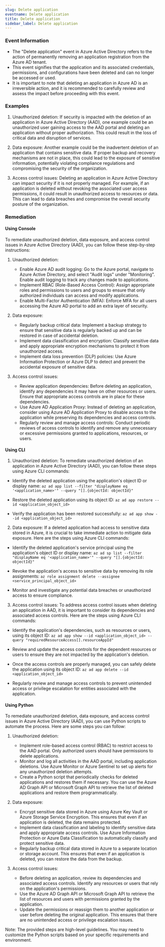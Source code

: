 ```yaml
--- 
slug: Delete application
eventname: Delete application
title: Delete application
sidebar_label: Delete application
---
```

                       
### Event Information

- The "Delete application" event in Azure Active Directory refers to the action of permanently removing an application registration from the Azure AD tenant.
- This event signifies that the application and its associated credentials, permissions, and configurations have been deleted and can no longer be accessed or used.
- It is important to note that deleting an application in Azure AD is an irreversible action, and it is recommended to carefully review and assess the impact before proceeding with this event.


### Examples

1. Unauthorized deletion: If security is impacted with the deletion of an application in Azure Active Directory (AAD), one example could be an unauthorized user gaining access to the AAD portal and deleting an application without proper authorization. This could result in the loss of critical data and disruption of services.

2. Data exposure: Another example could be the inadvertent deletion of an application that contains sensitive data. If proper backup and recovery mechanisms are not in place, this could lead to the exposure of sensitive information, potentially violating compliance regulations and compromising the security of the organization.

3. Access control issues: Deleting an application in Azure Active Directory can impact security if it is not properly managed. For example, if an application is deleted without revoking the associated user access permissions, it could result in unauthorized access to resources or data. This can lead to data breaches and compromise the overall security posture of the organization.

### Remediation

#### Using Console

To remediate unauthorized deletion, data exposure, and access control issues in Azure Active Directory (AAD), you can follow these step-by-step instructions:

1. Unauthorized deletion:
   - Enable Azure AD audit logging: Go to the Azure portal, navigate to Azure Active Directory, and select "Audit logs" under "Monitoring". Enable audit logging to track any changes made to applications.
   - Implement RBAC (Role-Based Access Control): Assign appropriate roles and permissions to users and groups to ensure that only authorized individuals can access and modify applications.
   - Enable Multi-Factor Authentication (MFA): Enforce MFA for all users accessing the Azure AD portal to add an extra layer of security.

2. Data exposure:
   - Regularly backup critical data: Implement a backup strategy to ensure that sensitive data is regularly backed up and can be restored in case of accidental deletion.
   - Implement data classification and encryption: Classify sensitive data and apply appropriate encryption mechanisms to protect it from unauthorized access.
   - Implement data loss prevention (DLP) policies: Use Azure Information Protection or Azure DLP to detect and prevent the accidental exposure of sensitive data.

3. Access control issues:
   - Review application dependencies: Before deleting an application, identify any dependencies it may have on other resources or users. Ensure that appropriate access controls are in place for these dependencies.
   - Use Azure AD Application Proxy: Instead of deleting an application, consider using Azure AD Application Proxy to disable access to the application while preserving its dependencies and access controls.
   - Regularly review and manage access controls: Conduct periodic reviews of access controls to identify and remove any unnecessary or excessive permissions granted to applications, resources, or users.

#### Using CLI

1. Unauthorized deletion: To remediate unauthorized deletion of an application in Azure Active Directory (AAD), you can follow these steps using Azure CLI commands:

- Identify the deleted application using the application's object ID or display name:
  `az ad app list --filter "displayName eq '<application_name>'" --query "[].{objectId: objectId}"`

- Restore the deleted application using its object ID:
  `az ad app restore --id <application_object_id>`

- Verify the application has been restored successfully:
  `az ad app show --id <application_object_id>`

2. Data exposure: If a deleted application had access to sensitive data stored in Azure, it is crucial to take immediate action to mitigate data exposure. Here are the steps using Azure CLI commands:

- Identify the deleted application's service principal using the application's object ID or display name:
  `az ad sp list --filter "displayName eq '<application_name>'" --query "[].{objectId: objectId}"`

- Revoke the application's access to sensitive data by removing its role assignments:
  `az role assignment delete --assignee <service_principal_object_id>`

- Monitor and investigate any potential data breaches or unauthorized access to ensure compliance.

3. Access control issues: To address access control issues when deleting an application in AAD, it is important to consider its dependencies and associated access controls. Here are the steps using Azure CLI commands:

- Identify the application's dependencies, such as resources or users, using its object ID:
  `az ad app show --id <application_object_id> --query "requiredResourceAccess[].resourceAppId"`

- Review and update the access controls for the dependent resources or users to ensure they are not impacted by the application's deletion.

- Once the access controls are properly managed, you can safely delete the application using its object ID:
  `az ad app delete --id <application_object_id>`

- Regularly review and manage access controls to prevent unintended access or privilege escalation for entities associated with the application.

#### Using Python

To remediate unauthorized deletion, data exposure, and access control issues in Azure Active Directory (AAD), you can use Python scripts to automate the process. Here are some steps you can follow:

1. Unauthorized deletion:
   - Implement role-based access control (RBAC) to restrict access to the AAD portal. Only authorized users should have permissions to delete applications.
   - Monitor and log all activities in the AAD portal, including application deletions. Use Azure Monitor or Azure Sentinel to set up alerts for any unauthorized deletion attempts.
   - Create a Python script that periodically checks for deleted applications and restores them if necessary. You can use the Azure AD Graph API or Microsoft Graph API to retrieve the list of deleted applications and restore them programmatically.

2. Data exposure:
   - Encrypt sensitive data stored in Azure using Azure Key Vault or Azure Storage Service Encryption. This ensures that even if an application is deleted, the data remains protected.
   - Implement data classification and labeling to identify sensitive data and apply appropriate access controls. Use Azure Information Protection or Azure Data Classification to automatically classify and protect sensitive data.
   - Regularly backup critical data stored in Azure to a separate location or storage account. This ensures that even if an application is deleted, you can restore the data from the backup.

3. Access control issues:
   - Before deleting an application, review its dependencies and associated access controls. Identify any resources or users that rely on the application's permissions.
   - Use the Azure AD Graph API or Microsoft Graph API to retrieve the list of resources and users with permissions granted by the application.
   - Update the permissions or reassign them to another application or user before deleting the original application. This ensures that there are no unintended access or privilege escalation issues.

Note: The provided steps are high-level guidelines. You may need to customize the Python scripts based on your specific requirements and environment.


 